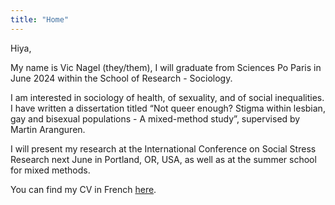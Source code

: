 ```yaml
---
title: "Home"
---
```


Hiya,

My name is Vic Nagel (they/them), I will graduate from Sciences Po Paris in June 2024 within the School of Research - Sociology.

I am interested in sociology of health, of sexuality, and of social inequalities. I have written a dissertation titled "Not queer enough? Stigma within lesbian, gay and bisexual populations - A mixed-method study", supervised by Martin Aranguren.

I will present my research at the International Conference on Social Stress Research next June in Portland, OR, USA, as well as at the summer school for mixed methods.

You can find my CV in French [here](nagel-victoria-cv.pdf).
